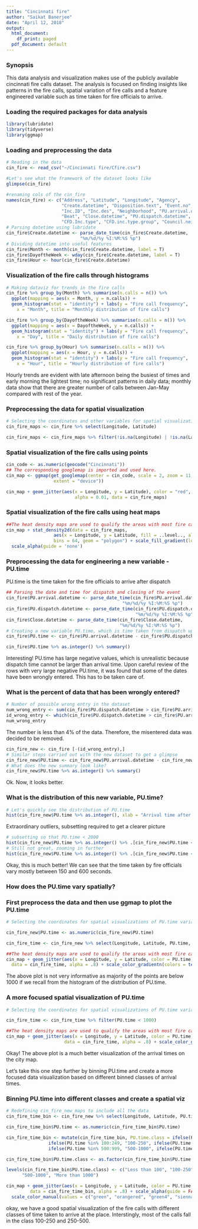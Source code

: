 ---
title: "Cincinnati fire"
author: "Saikat Banerjee"
date: "April 12, 2018"
output:
  html_document:
    df_print: paged
  pdf_document: default
---
### Synopsis
This data analysis and visualization makes use of the publicly available cincinnati fire calls dataset. The analysis is focused on finding insights like patterns in the fire calls, spatial variation of fire calls and a feature engineered variable such as time taken for fire officials to arrive. 

### Loading the required packages for data analysis
```{r}
library(lubridate)
library(tidyverse)
library(ggmap)
```

### Loading and preprocessing the data
```{r}
# Reading in the data
cin_fire <- read_csv("~/Cincinnati fire/Cfire.csv")
```

```{r}
#Let's see what the framework of the dataset looks like
glimpse(cin_fire)
```

```{r}
#renaming cols of the cin_fire
names(cin_fire) <- c("Address", "Latitude", "Longitude", "Agency", 
                     "Create.datetime", "Disposition.text", "Event.no",
                     "Inc.ID", "Inc.des", "Neighborhood", "PU.arrival.datetime",
                     "Beat", "Close.datetime", "PU.dispatch.datetime",
                     "CFD.Inc.type", "CFD.inc.type.group", "Council.neighborhood")
# Parsing datetime using lubridate
cin_fire$Create.datetime <- parse_date_time(cin_fire$Create.datetime, 
                            "%m/%d/%y %I:%M:%S %p")
# Dividing datetime into useful features
cin_fire$Month <- month(cin_fire$Create.datetime, label = T)
cin_fire$DayoftheWeek <- wday(cin_fire$Create.datetime, label = T)
cin_fire$Hour <- hour(cin_fire$Create.datetime)

```

### Visualization of the fire calls through histograms
```{r}
# Making dataviz for trends in the fire calls
cin_fire %>% group_by(Month) %>% summarise(n.calls = n()) %>% 
  ggplot(mapping = aes(x = Month, y = n.calls)) + 
  geom_histogram(stat = "identity") + labs(y = "Fire call frequency",
    x = "Month", title = "Monthly distribution of fire calls") 

cin_fire %>% group_by(DayoftheWeek) %>% summarise(n.calls = n()) %>% 
  ggplot(mapping = aes(x = DayoftheWeek, y = n.calls)) + 
  geom_histogram(stat = "identity") + labs(y = "Fire call frequency",
    x = "Day", title = "Daily distribution of fire calls")

cin_fire %>% group_by(Hour) %>% summarise(n.calls = n()) %>% 
  ggplot(mapping = aes(x = Hour, y = n.calls)) + 
  geom_histogram(stat = "identity") + labs(y = "Fire call frequency",
    x = "Hour", title = "Hourly distribution of fire calls")

```
Hourly trends are evident with late afternoon being the busiest of times and early morning the lightest time; no significant patterns in daily data; monthly data show that there are greater number of calls between Jan-May compared with rest of the year. 

### Preprocessing the data for spatial visualization 
```{r}
# Selecting the coordinates and other variables for spatial visualizations
cin_fire_maps <- cin_fire %>% select(Longitude, Latitude)

cin_fire_maps <- cin_fire_maps %>% filter(!is.na(Longitude) | !is.na(Latitude))
```

### Spatial visualization of the fire calls using points
```{r}
cin_code <- as.numeric(geocode("Cincinnati"))
## The corresponding googlemap is imported and used here.
cin_map <- ggmap(get_googlemap(center = cin_code, scale = 2, zoom = 11, 
                  extent = "device"))

cin_map + geom_jitter(aes(x = Longitude, y = Latitude), color = "red", 
                          alpha = 0.01, data = cin_fire_maps)

```

### Spatial visualization of the fire calls using heat maps
```{r}
##The heat density maps are used to qualify the areas with most fire calls.
cin_map + stat_density2d(data = cin_fire_maps,
                  aes(x = Longitude, y = Latitude, fill = ..level.., alpha = ..level..),
                  bins = 64, geom = "polygon") + scale_fill_gradient(low = "blue", high = "red") + 
  scale_alpha(guide = 'none')
```

### Preprocessing the data for engineering a new variable - PU.time
PU.time is the time taken for the fire officials to arrive after dispatch
```{r}
## Parsing the date and time for dispatch and closing of the event
cin_fire$PU.arrival.datetime <- parse_date_time(cin_fire$PU.arrival.datetime, 
                                            "%m/%d/%y %I:%M:%S %p")
cin_fire$PU.dispatch.datetime <- parse_date_time(cin_fire$PU.dispatch.datetime,
                                                 "%m/%d/%y %I:%M:%S %p")
cin_fire$Close.datetime <- parse_date_time(cin_fire$Close.datetime,
                                           "%m/%d/%y %I:%M:%S %p")
# Creating a new variable PU.time, which is time taken from dispatch upto arrival of help                                     
cin_fire$PU.time <- cin_fire$PU.arrival.datetime - cin_fire$PU.dispatch.datetime

cin_fire$PU.time %>% as.integer() %>% summary()

```
Interesting! PU.time has large negative values, which is unrealistic because dispatch time cannot be larger than arrival time. Upon careful 
review of the rows with very large negative PU.time, it was found that 
some of the dates have been wrongly entered. This has to be taken care of.

### What is the percent of data that has been wrongly entered?
```{r}
# Number of possible wrong entry in the dataset
num_wrong_entry <- sum(cin_fire$PU.dispatch.datetime > cin_fire$PU.arrival.datetime, na.rm = T)
id_wrong_entry <- which(cin_fire$PU.dispatch.datetime > cin_fire$PU.arrival.datetime)
num_wrong_entry
```
The number is less than 4% of the data. Therefore, the misentered data was decided to be removed.
```{r}
cin_fire_new <- cin_fire [-(id_wrong_entry),]
# Similar steps carried out with the new dataset to get a glimpse
cin_fire_new$PU.time <- cin_fire_new$PU.arrival.datetime - cin_fire_new$PU.dispatch.datetime
# What does the new summary look like?
cin_fire_new$PU.time %>% as.integer() %>% summary()
```
Ok. Now, it looks better.

### What is the distribution of this new variable, PU.time?
```{r}
# Let's quickly see the distribution of PU.time
hist(cin_fire_new$PU.time %>% as.integer(), xlab = "Arrival time after dispatch", main = "Distribution of arrival times") 
```
Extraordinary outliers, subsetting required to get a clearer picture
```{r}
# subsetting so that PU.time < 2000
hist(cin_fire_new$PU.time %>% as.integer() %>% .[cin_fire_new$PU.time < 2000], xlab = "Arrival time after dispatch", main = "Distribution of arrival times")
# Still not great, zooming in further
hist(cin_fire_new$PU.time %>% as.integer() %>% .[cin_fire_new$PU.time < 1000], xlab = "Arrival time after dispatch", main = "Distribution of arrival times")
```
Okay, this is much better! We can see that the time taken by fire officials vary mostly between 150 and 600 seconds.

### How does the PU.time vary spatially?
### First preprocess the data and then use ggmap to plot the PU.time
```{r} 
# Selecting the coordinates for spatial visualizations of PU.time variable

cin_fire_new$PU.time <- as.numeric(cin_fire_new$PU.time)

cin_fire_time <- cin_fire_new %>% select(Longitude, Latitude, PU.time, Agency, Month,DayoftheWeek, Hour) %>% filter(!is.na(Longitude) | !is.na(Latitude)) %>% filter(!is.na(PU.time))

##The heat density maps are used to qualify the areas with most fire calls.
cin_map + geom_jitter(aes(x = Longitude, y = Latitude, color = PU.time),
  data = cin_fire_time, alpha = .8) + scale_color_gradientn(colors = terrain.colors(10))
```
The above plot is not very informative as majority of the points are below 1000 if we recall from the histogram of the distribution of PU.time.

### A more focused spatial visualization of PU.time
```{r}
# Selecting the coordinates for spatial visualizations of PU.time variable, keeping the value of the variable below 1000.

cin_fire_time <- cin_fire_time %>% filter(PU.time < 1000)

##The heat density maps are used to qualify the areas with most fire calls.
cin_map + geom_jitter(aes(x = Longitude, y = Latitude, color = PU.time),
                      data = cin_fire_time, alpha = .8) + scale_color_gradientn(colors = terrain.colors(10))
```
Okay! The above plot is a much better visualization of the arrival times on the city map.

Let's take this one step further by binning PU.time and create a more 
focused data visualization based on different binned classes of arrival times.

### Binning PU.time into different classes and create a spatial viz
```{r}
# Redefining cin_fire_new_maps to include all the data
cin_fire_time_bin <- cin_fire_new %>% select(Longitude, Latitude, PU.time, Agency, Month, DayoftheWeek, Hour) %>%  filter(!is.na(Longitude) | !is.na(Latitude)) %>% filter(!is.na(PU.time))

cin_fire_time_bin$PU.time <- as.numeric(cin_fire_time_bin$PU.time)

cin_fire_time_bin <- mutate(cin_fire_time_bin, PU.time.class = ifelse(PU.time %in% 0:99, "Less than 100", 
                ifelse(PU.time %in% 100:249, "100-250", ifelse(PU.time %in% 250:499, "250-500", 
                ifelse(PU.time %in% 500:999, "500-1000", ifelse(PU.time %in% 1000:45000, " More than 1000", "000"))))))

cin_fire_time_bin$PU.time.class <- as.factor(cin_fire_time_bin$PU.time.class)

levels(cin_fire_time_bin$PU.time.class) <- c("Less than 100", "100-250", "250-500",
      "500-1000", "More than 1000")

cin_map + geom_jitter(aes(x = Longitude, y = Latitude, color = PU.time.class),
         data = cin_fire_time_bin, alpha = .8) + scale_alpha(guide = FALSE) +
  scale_color_manual(values = c("green", "orangered", "green4", "sienna4", "navyblue"))
```
okay, we have a good spatial visualization of the fire calls with different classes of time taken to arrive at the place. Interstingly, most of the calls fall in the class 100-250 and 250-500.